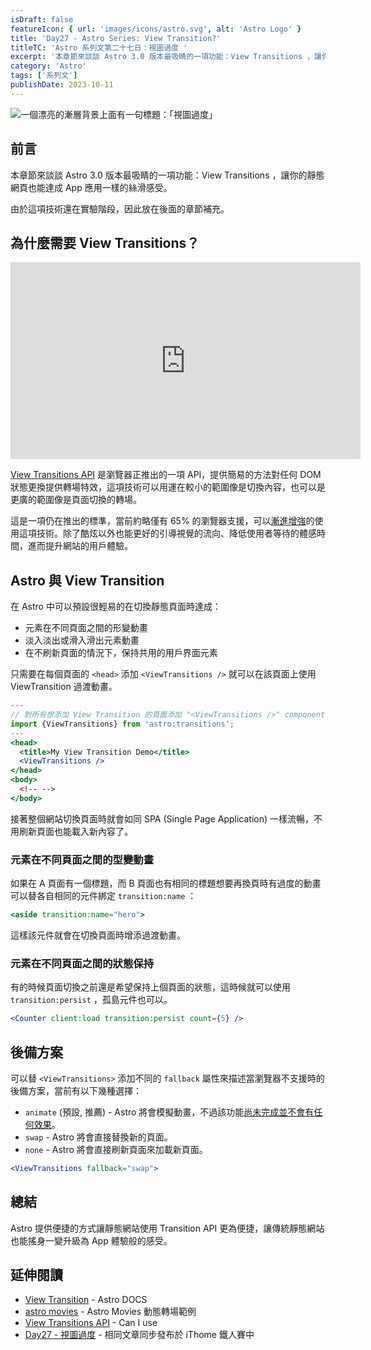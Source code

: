```yaml
---
isDraft: false
featureIcon: { url: 'images/icons/astro.svg', alt: 'Astro Logo' }
title: 'Day27 - Astro Series: View Transition?'
titleTC: 'Astro 系列文第二十七日：視圖過度 '
excerpt: '本章節來談談 Astro 3.0 版本最吸睛的一項功能：View Transitions ，讓你的靜態網頁也能達成 App 應用一樣的絲滑感受。由於這項技術還在實驗階段，因此放在後面的章節補充。'
category: 'Astro'
tags: ['系列文']
publishDate: 2023-10-11
---
```


![一個漂亮的漸層背景上面有一句標題：「視圖過度」](./day27-view-transition.webp)

## 前言

本章節來談談 Astro 3.0 版本最吸睛的一項功能：View Transitions ，讓你的靜態網頁也能達成 App 應用一樣的絲滑感受。

由於這項技術還在實驗階段，因此放在後面的章節補充。

## 為什麼需要 View Transitions？

<iframe
  width="560"
  height="315"
  src="https://www.youtube-nocookie.com/embed/JCJUPJ_zDQ4?si=ixkIc_ef6z-LhupD&amp;controls=0"
  title="YouTube video player"
  frameborder="0"
  allow="accelerometer; autoplay; clipboard-write; encrypted-media; gyroscope; picture-in-picture; web-share"
  allowfullscreen
></iframe>

[View Transitions API](https://developer.chrome.com/docs/web-platform/view-transitions/) 是瀏覽器正推出的一項 API，提供簡易的方法對任何 DOM 狀態更換提供轉場特效，這項技術可以用運在較小的範圍像是切換內容，也可以是更廣的範圍像是頁面切換的轉場。

這是一項仍在推出的標準，當前約略僅有 65% 的瀏覽器支援，可以[漸進增強](https://developer.mozilla.org/zh-TW/docs/Glossary/Progressive_Enhancement)的使用這項技術。除了酷炫以外也能更好的引導視覺的流向、降低使用者等待的體感時間，進而提升網站的用戶體驗。

## Astro 與 View Transition

在 Astro 中可以預設很輕易的在切換靜態頁面時達成：

- 元素在不同頁面之間的形變動畫
- 淡入淡出或滑入滑出元素動畫
- 在不刷新頁面的情況下，保持共用的用戶界面元素

只需要在每個頁面的 `<head>` 添加 `<ViewTransitions />` 就可以在該頁面上使用 ViewTransition 過渡動畫。

```jsx
---
// 對所有想添加 View Transition 的頁面添加 "<ViewTransitions />" component
import {ViewTransitions} from 'astro:transitions';
---
<head>
  <title>My View Transition Demo</title>
  <ViewTransitions />
</head>
<body>
  <!-- -->
</body>
```

接著整個網站切換頁面時就會如同 SPA (Single Page Application) 一樣流暢，不用刷新頁面也能載入新內容了。

### 元素在不同頁面之間的型變動畫

如果在 A 頁面有一個標題，而 B 頁面也有相同的標題想要再換頁時有過度的動畫可以替各自相同的元件綁定 `transition:name` ：

```jsx
<aside transition:name="hero">
```

這樣該元件就會在切換頁面時增添過渡動畫。

### 元素在不同頁面之間的狀態保持

有的時候頁面切換之前還是希望保持上個頁面的狀態，這時候就可以使用 `transition:persist` ，孤島元件也可以。

```jsx
<Counter client:load transition:persist count={5} />
```

## 後備方案

可以替 `<ViewTransitions>` 添加不同的 `fallback` 屬性來描述當瀏覽器不支援時的後備方案，當前有以下幾種選擇：

- `animate` (預設, 推薦) - Astro 將會模擬動畫，不過該功能[尚未完成並不會有任何效果](https://github.com/withastro/astro/issues/8301#issuecomment-1699546688)。
- `swap` - Astro 將會直接替換新的頁面。
- `none` - Astro 將會直接刷新頁面來加載新頁面。

```jsx
<ViewTransitions fallback="swap">
```

## 總結

Astro 提供便捷的方式讓靜態網站使用 Transition API 更為便捷，讓傳統靜態網站也能搖身一變升級為 App 體驗般的感受。

## 延伸閱讀

- [View Transition](https://docs.astro.build/en/guides/view-transitions/) - Astro DOCS
- [astro movies](https://astro-movies.pages.dev/movies/615656) - Astro Movies 動態轉場範例
- [View Transitions API](https://caniuse.com/view-transitions) - Can I use
- [Day27 - 視圖過度](https://ithelp.ithome.com.tw/articles/10338720) - 相同文章同步發布於 iThome 鐵人賽中
